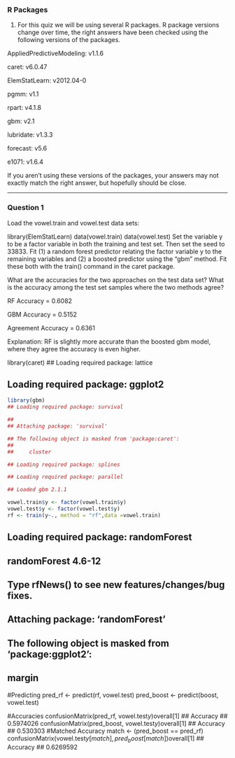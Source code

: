 ### R Packages
1. For this quiz we will be using several R packages. R package versions change over time, the right answers have been checked using the following versions of the packages.

AppliedPredictiveModeling: v1.1.6

caret: v6.0.47

ElemStatLearn: v2012.04-0

pgmm: v1.1

rpart: v4.1.8

gbm: v2.1

lubridate: v1.3.3

forecast: v5.6

e1071: v1.6.4

If you aren't using these versions of the packages, your answers may not exactly match the right answer, but hopefully should be close.

--------------------------------------------------------
### Question 1

Load the vowel.train and vowel.test data sets:

library(ElemStatLearn)
data(vowel.train)
data(vowel.test)
Set the variable y to be a factor variable in both the training and test set. 
Then set the seed to 33833. Fit (1) a random forest predictor relating the factor variable y to the remaining variables and (2) a boosted predictor using the "gbm" method. 
Fit these both with the train() command in the caret package.

What are the accuracies for the two approaches on the test data set? What is the accuracy among the test set samples where the two methods agree?


RF Accuracy = 0.6082

GBM Accuracy = 0.5152

Agreement Accuracy = 0.6361


Explanation:
RF is slightly more accurate than the boosted gbm model, where they agree the accuracy is even higher.

library(caret)
## Loading required package: lattice

## Loading required package: ggplot2

```r
library(gbm)
## Loading required package: survival

## 
## Attaching package: 'survival'

## The following object is masked from 'package:caret':
## 
##     cluster

## Loading required package: splines

## Loading required package: parallel

## Loaded gbm 2.1.1
````


```r
vowel.train$y <- factor(vowel.train$y)
vowel.test$y <- factor(vowel.test$y)
rf <- train(y~., method = "rf",data =vowel.train)
```
## Loading required package: randomForest

## randomForest 4.6-12

## Type rfNews() to see new features/changes/bug fixes.

## 
## Attaching package: 'randomForest'

## The following object is masked from 'package:ggplot2':
## 
##     margin
#Predicting
pred_rf <- predict(rf, vowel.test)
pred_boost <- predict(boost, vowel.test)

#Accuracies
confusionMatrix(pred_rf, vowel.test$y)$overall[1]
##  Accuracy 
## 0.5974026
confusionMatrix(pred_boost, vowel.test$y)$overall[1]
## Accuracy 
## 0.530303
#Matched Accuracy
match <- (pred_boost == pred_rf)
confusionMatrix(vowel.test$y[match], pred_boost[match])$overall[1]
##  Accuracy 
## 0.6269592

